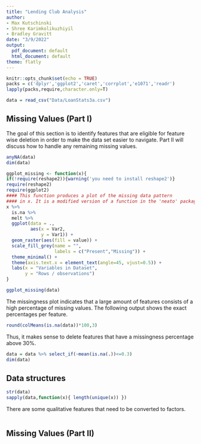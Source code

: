 ```yaml
---
title: "Lending Club Analysis"
author:
- Max Kutschinski
- Shree Karimkolikuzhiyil
- Bradley Gravitt
date: "3/9/2022"
output:
  pdf_document: default
  html_document: default
theme: flatly
---
```


```r
knitr::opts_chunk$set(echo = TRUE)
packs = c('dplyr','ggplot2','caret','corrplot','e1071','readr')
lapply(packs,require,character.only=T)
```

```r
data = read_csv("Data/LoanStats3a.csv")
```

## Missing Values (Part I)

The goal of this section is to identify features that are eligible for feature wise deletion in order to make the data set easier to navigate. Part II will discuss how to handle any remaining missing values. 

```r
anyNA(data)
dim(data)
```

```r
ggplot_missing <- function(x){
if(!require(reshape2)){warning('you need to install reshape2')}
require(reshape2)
require(ggplot2)
#### This function produces a plot of the missing data pattern
#### in x. It is a modified version of a function in the 'neato' package
x %>%
  is.na %>%
  melt %>%
  ggplot(data = .,
         aes(x = Var2,
             y = Var1)) +
  geom_raster(aes(fill = value)) +
  scale_fill_grey(name = "",
                  labels = c("Present","Missing")) +
  theme_minimal() +
  theme(axis.text.x = element_text(angle=45, vjust=0.5)) +
  labs(x = "Variables in Dataset",
       y = "Rows / observations")
}

```

```r
ggplot_missing(data)
```

The missingness plot indicates that a large amount of features consists of a high percentage of missing values. The following output shows the exact percentages per feature.

```r
round(colMeans(is.na(data))*100,3)
```

Thus, it makes sense to delete features that have a missingness percentage above 30%.

```r

data = data %>% select_if(~mean(is.na(.))<=0.3)
dim(data)
```


## Data structures

```r
str(data)
sapply(data,function(x){ length(unique(x)) })
```

There are some qualitative features that need to be converted to factors.

```r

```


## Missing Values (Part II)

